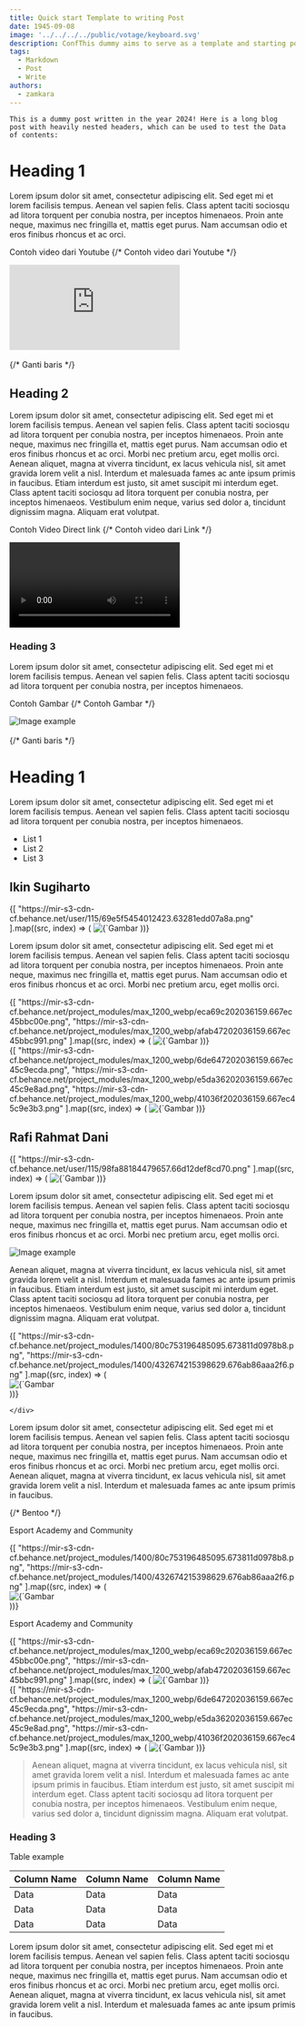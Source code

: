 ```yaml
---
title: Quick start Template to writing Post
date: 1945-09-08
image: '../../../../public/votage/keyboard.svg'
description: ConfThis dummy aims to serve as a template and starting point for new users.
tags:
  - Markdown
  - Post
  - Write
authors:
  - zamkara
---
```


<div onContextMenu="return false" draggable="false">

    This is a dummy post written in the year 2024! Here is a long blog post with heavily nested headers, which can be used to test the Data of contents:

# Heading 1

Lorem ipsum dolor sit amet, consectetur adipiscing elit. Sed eget mi et lorem facilisis tempus. Aenean vel sapien felis. Class aptent taciti sociosqu ad litora torquent per conubia nostra, per inceptos himenaeos. Proin ante neque, maximus nec fringilla et, mattis eget purus. Nam accumsan odio et eros finibus rhoncus et ac orci.

Contoh video dari Youtube
{/* Contoh video dari Youtube */}
<div className="border border-foreground/5 py-2 transition-colors bg-primary-foreground/50 backdrop-blur-lg duration-300 ease-in-out hover:bg-foreground/5 rounded-2xl px-2">
      <iframe
        className="w-full h-80 rounded-xl"
        src="https://www.youtube.com/embed/_cMxraX_5RE?autoplay=1"
        title="YouTube video player"
        frameborder="0"
        allow="accelerometer; clipboard-write; encrypted-media; gyroscope; picture-in-picture"
        allowfullscreen
      ></iframe>
</div>

<br>
{/* Ganti baris */}
</br>

## Heading 2

Lorem ipsum dolor sit amet, consectetur adipiscing elit. Sed eget mi et lorem facilisis tempus. Aenean vel sapien felis. Class aptent taciti sociosqu ad litora torquent per conubia nostra, per inceptos himenaeos. Proin ante neque, maximus nec fringilla et, mattis eget purus. Nam accumsan odio et eros finibus rhoncus et ac orci. Morbi nec pretium arcu, eget mollis orci. Aenean aliquet, magna at viverra tincidunt, ex lacus vehicula nisl, sit amet gravida lorem velit a nisl. Interdum et malesuada fames ac ante ipsum primis in faucibus. Etiam interdum est justo, sit amet suscipit mi interdum eget. Class aptent taciti sociosqu ad litora torquent per conubia nostra, per inceptos himenaeos. Vestibulum enim neque, varius sed dolor a, tincidunt dignissim magna. Aliquam erat volutpat.

Contoh Video Direct link
{/* Contoh video dari Link */}
<div onContextMenu="return false" draggable="false">
    <video frameborder controls controlsList="play nofullscreen nodownload noremoteplayback noplaybackrate volume" autoplay allowfullscreen allow loop
    className="
      rounded-2xl border border-foreground/5 py-2 px-2 h-auto w-full transition-colors bg-primary-foreground/50 backdrop-blur-lg duration-300 ease-in-out hover:bg-foreground/5">
      <source
        src="https://archive.org/download/BigBuckBunny_124/Content/big_buck_bunny_720p_surround.mp4"
        type="video/mp4"
        onContextMenu="return false"
        draggable="false"/>
    </video>
</div>

### Heading 3

Lorem ipsum dolor sit amet, consectetur adipiscing elit. Sed eget mi et lorem facilisis tempus. Aenean vel sapien felis. Class aptent taciti sociosqu ad litora torquent per conubia nostra, per inceptos himenaeos.

Contoh Gambar
{/* Contoh Gambar */}
<div className="border border-foreground/5 py-1 transition-colors bg-primary-foreground/50 backdrop-blur-lg duration-300 ease-in-out hover:bg-foreground/5 rounded-2xl px-2">
      <img 
      src="https://peach.blender.org/wp-content/uploads/rodents.png"
      alt="Image example" 
      className="w-full rounded-lg my-1" 
      onContextMenu="return false"
      draggable="false"
      />
</div>

<br>
{/* Ganti baris */}
</br>

# Heading 1

Lorem ipsum dolor sit amet, consectetur adipiscing elit. Sed eget mi et lorem facilisis tempus. Aenean vel sapien felis. Class aptent taciti sociosqu ad litora torquent per conubia nostra, per inceptos himenaeos.
- List 1
- List 2
- List 3

## Ikin Sugiharto

<div style={{ display: 'flex', flexWrap: 'wrap' }} className="gap-1 w-[10%] mt-3">
  {[
    "https://mir-s3-cdn-cf.behance.net/user/115/69e5f5454012423.63281edd07a8a.png"
  ].map((src, index) => (
    <img
      key={index}
      src={src}
      onContextMenu="return false"
      draggable="false"
      className="border bg-foreground/5 border-foreground/5 hover:bg-foreground/10 hover:border-foreground/10 p-1 backdrop-blur-lg -mb-0 mt-0 rounded-full border border-foreground/10 transition-all duration-500"
      alt={`Gambar ${index + 1}`}
    />
  ))}
</div>

Lorem ipsum dolor sit amet, consectetur adipiscing elit. Sed eget mi et lorem facilisis tempus. Aenean vel sapien felis. Class aptent taciti sociosqu ad litora torquent per conubia nostra, per inceptos himenaeos. Proin ante neque, maximus nec fringilla et, mattis eget purus. Nam accumsan odio et eros finibus rhoncus et ac orci. Morbi nec pretium arcu, eget mollis orci. 

<div>
  <div style={{ display: 'flex', flexWrap: 'wrap' }} className="gap-1 w-[100%] mt-3">
  {[
    "https://mir-s3-cdn-cf.behance.net/project_modules/max_1200_webp/eca69c202036159.667ec45bbc00e.png",
    "https://mir-s3-cdn-cf.behance.net/project_modules/max_1200_webp/afab47202036159.667ec45bbc991.png"
  ].map((src, index) => (
    <img
      key={index}
      src={src}
      className="grayscale w-[49%] hover:grayscale-0 border bg-foreground/5 border-foreground/5 hover:bg-foreground/10 hover:border-foreground/10 p-2 backdrop-blur-lg -mb-0 mt-0 hover:rounded-lg border border-foreground/10 border-1 rounded-2xl transition-all duration-500"
      alt={`Gambar ${index + 1}`}
    />
  ))}
  </div>

  <div style={{ display: 'flex', flexWrap: 'wrap' }} className="gap-1 w-[100%] mt-3">
  {[
    "https://mir-s3-cdn-cf.behance.net/project_modules/max_1200_webp/6de647202036159.667ec45c9ecda.png",
    "https://mir-s3-cdn-cf.behance.net/project_modules/max_1200_webp/e5da36202036159.667ec45c9e8ad.png",
    "https://mir-s3-cdn-cf.behance.net/project_modules/max_1200_webp/41036f202036159.667ec45c9e3b3.png"
  ].map((src, index) => (
    <img
      key={index}
      src={src}
      className="grayscale w-[32%] hover:grayscale-0 border bg-foreground/5 border-foreground/5 hover:bg-foreground/10 hover:border-foreground/10 p-2 backdrop-blur-lg -mb-0 mt-0 hover:rounded-lg border border-foreground/10 border-1 rounded-2xl transition-all duration-500"
      alt={`Gambar ${index + 1}`}
    />
  ))}
  </div>
</div>

## Rafi Rahmat Dani

<div style={{ display: 'flex', flexWrap: 'wrap' }} className="gap-1 w-[10%] mt-3">
  {[
    "https://mir-s3-cdn-cf.behance.net/user/115/98fa88184479657.66d12def8cd70.png"
  ].map((src, index) => (
    <img
      key={index}
      src={src}
      onContextMenu="return false"
      draggable="false"
      className="border bg-foreground/5 border-foreground/5 hover:bg-foreground/10 hover:border-foreground/10 p-1 backdrop-blur-lg -mb-0 mt-0 rounded-full border border-foreground/10 transition-all duration-500"
      alt={`Gambar ${index + 1}`}
    />
  ))}
</div>

Lorem ipsum dolor sit amet, consectetur adipiscing elit. Sed eget mi et lorem facilisis tempus. Aenean vel sapien felis. Class aptent taciti sociosqu ad litora torquent per conubia nostra, per inceptos himenaeos. Proin ante neque, maximus nec fringilla et, mattis eget purus. Nam accumsan odio et eros finibus rhoncus et ac orci. Morbi nec pretium arcu, eget mollis orci. 
<div className="border border-foreground/5 py-1 transition-colors bg-primary-foreground/50 backdrop-blur-lg duration-300 ease-in-out hover:bg-foreground/5 rounded-2xl px-2">
      <img 
      src="https://mir-s3-cdn-cf.behance.net/52b72dff0fc0b222387e25c803388e34/31daa9c9-001a-4aab-8b80-7049bfcf2f6b_rwc_0x0x3200x404x3200.png"
      alt="Image example"
      className="w-full rounded-lg my-1" 
      onContextMenu="return false"
      draggable="false"
      />
</div>

Aenean aliquet, magna at viverra tincidunt, ex lacus vehicula nisl, sit amet gravida lorem velit a nisl. Interdum et malesuada fames ac ante ipsum primis in faucibus. Etiam interdum est justo, sit amet suscipit mi interdum eget. Class aptent taciti sociosqu ad litora torquent per conubia nostra, per inceptos himenaeos. Vestibulum enim neque, varius sed dolor a, tincidunt dignissim magna. Aliquam erat volutpat.

<div>
  <div style={{ display: 'flex', flexWrap: 'wrap', flexDirection: 'column' }} className="gap-3 mt-3">
    {[ 
      "https://mir-s3-cdn-cf.behance.net/project_modules/1400/80c753196485095.673811d0978b8.png",
      "https://mir-s3-cdn-cf.behance.net/project_modules/1400/432674215398629.676ab86aaa2f6.png"
    ].map((src, index) => (
      <div key={index}>
        <img
          src={src}
          alt={`Gambar ${index + 1}`}
          onContextMenu="return false"
          draggable="false"
          className="grayscale hover:grayscale-0 border bg-foreground/5 border-foreground/5 hover:bg-foreground/10 hover:border-foreground/10 p-2 backdrop-blur-lg -mb-0 mt-0 hover:rounded-lg border border-foreground/10 border-1 rounded-2xl transition-all duration-500"
        />
      </div>
    ))}

    </div>
</div>

Lorem ipsum dolor sit amet, consectetur adipiscing elit. Sed eget mi et lorem facilisis tempus. Aenean vel sapien felis. Class aptent taciti sociosqu ad litora torquent per conubia nostra, per inceptos himenaeos. Proin ante neque, maximus nec fringilla et, mattis eget purus. Nam accumsan odio et eros finibus rhoncus et ac orci. Morbi nec pretium arcu, eget mollis orci. Aenean aliquet, magna at viverra tincidunt, ex lacus vehicula nisl, sit amet gravida lorem velit a nisl. Interdum et malesuada fames ac ante ipsum primis in faucibus.

  {/* Bentoo */}
  <div className="p-2 bg-foreground">
  <div 
  style={{ width: '100%' }}
  className="text-xl h-auto mb-8 font-serif font-bold bg-blue-800 py-1 text-blue-100 text-center">
    <p>Esport Academy and Community</p>
  </div>

  <div style={{ display: 'flex', flexWrap: 'wrap', flexDirection: 'column' }}>
    {[ 
      "https://mir-s3-cdn-cf.behance.net/project_modules/1400/80c753196485095.673811d0978b8.png",
      "https://mir-s3-cdn-cf.behance.net/project_modules/1400/432674215398629.676ab86aaa2f6.png"
    ].map((src, index) => (
      <div key={index}>
        <img
          src={src}
          alt={`Gambar ${index + 1}`}
          onContextMenu="return false"
          draggable="false"
          className="-mt-8"
        />
      </div>
    ))}
    </div>

  <div 
  style={{ width: '100%' }}
  className="text-xl h-auto -mt-8 font-serif font-bold bg-green-700 py-1 text-green-200 text-center">
    <p>Esport Academy and Community</p>
  </div>

  <div style={{ display: 'flex', flexWrap: 'wrap' }}>
  {[
    "https://mir-s3-cdn-cf.behance.net/project_modules/max_1200_webp/eca69c202036159.667ec45bbc00e.png",
    "https://mir-s3-cdn-cf.behance.net/project_modules/max_1200_webp/afab47202036159.667ec45bbc991.png"
  ].map((src, index) => (
    <img
      key={index}
      src={src}
      alt={`Gambar ${index + 1}`}
      className="w-[50%] my-0"
    />
  ))}
  </div>

  <div style={{ display: 'flex', flexWrap: 'wrap' }}>
  {[
    "https://mir-s3-cdn-cf.behance.net/project_modules/max_1200_webp/6de647202036159.667ec45c9ecda.png",
    "https://mir-s3-cdn-cf.behance.net/project_modules/max_1200_webp/e5da36202036159.667ec45c9e8ad.png",
    "https://mir-s3-cdn-cf.behance.net/project_modules/max_1200_webp/41036f202036159.667ec45c9e3b3.png"
  ].map((src, index) => (
    <img
      key={index}
      src={src}
      alt={`Gambar ${index + 1}`}
      className="my-0 w-[33.33%]"
    />
  ))}
  </div>
  </div>
  

> Aenean aliquet, magna at viverra tincidunt, ex lacus vehicula nisl, sit amet gravida lorem velit a nisl. Interdum et malesuada fames ac ante ipsum primis in faucibus. Etiam interdum est justo, sit amet suscipit mi interdum eget. Class aptent taciti sociosqu ad litora torquent per conubia nostra, per inceptos himenaeos. Vestibulum enim neque, varius sed dolor a, tincidunt dignissim magna. Aliquam erat volutpat.


### Heading 3

Table example

| Column Name | Column Name | Column Name |
-|-|-
| Data | Data | Data |
| Data | Data | Data |
| Data | Data | Data |

Lorem ipsum dolor sit amet, consectetur adipiscing elit. Sed eget mi et lorem facilisis tempus. Aenean vel sapien felis. Class aptent taciti sociosqu ad litora torquent per conubia nostra, per inceptos himenaeos. Proin ante neque, maximus nec fringilla et, mattis eget purus. Nam accumsan odio et eros finibus rhoncus et ac orci. Morbi nec pretium arcu, eget mollis orci. Aenean aliquet, magna at viverra tincidunt, ex lacus vehicula nisl, sit amet gravida lorem velit a nisl. Interdum et malesuada fames ac ante ipsum primis in faucibus. 
</div>